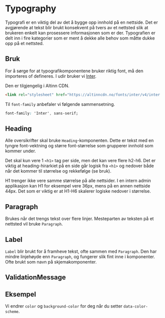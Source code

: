 

<Meta of={TypographyStories} />

# Typography

Typografi er en viktig del av det å bygge opp innhold på en nettside. Det er avgjørende
at tekst blir brukt konsekvent på tvers av et nettsted slik at brukeren enkelt kan
prosessere informasjonen som er der. Typografien er delt inn i fire kategorier som er
ment å dekke alle behov som måtte dukke opp på et nettsted.

## Bruk

For å sørge for at typografikomponentene bruker riktig font, må den importeres of defineres. I udir bruker vi [Inter](https://rsms.me/inter/).

Den er tilgjengelig i Altinn CDN.

```html
<link rel="stylesheet" href="https://altinncdn.no/fonts/inter/v4/inter.css" />
```

Til `font-family` anbefaler vi følgende sammensetning.

```css
font-family: 'Inter', sans-serif;
```

## Heading

Alle oversikrifter skal bruke `Heading`-komponenten. Dette er tekst med en tyngre font-vektning og større font-størrelse som grupperer innhold som kommer under.

Det skal kun vere 1 `<h1>` tag per side, men det kan vere flere h2-h6. Det er viktig at heading-hirarkiet på en side går logisk fra `<h1>` og nedover både når det kommer til størrelse og rekkefølge (se bruk).

H1 trenger ikke vere samme størrelse på alle nettsider. I en intern admin applikasjon kan H1 for eksempel vere 36px, mens på en annen nettside 44px. Det som er viktig er at H1-H6 skalerer logiske nedover i størrelse.

<Canvas of={HeadingStories.Preview} />
<Controls of={HeadingStories.Preview} />

## Paragraph

Brukes når det trengs tekst over flere linjer. Mesteparten av teksten på et nettsted vil bruke `Paragraph`.

<Canvas of={ParagraphStories.Preview} />
<Controls of={ParagraphStories.Preview} />

## Label

`Label` blir brukt for å framheve tekst, ofte sammen med `Paragraph`. Den har mindre linjehøyde enn `Paragraph`, og fungerer slik fint inne i komponenter. Ofte brukt som navn på skjemakomponenter.

<Canvas of={LabelStories.Preview} />
<Controls of={LabelStories.Preview} />

## ValidationMessage

<Canvas of={ValidationMessageStories.Preview} />
<Controls of={ValidationMessageStories.Preview} />

## Eksempel

<Canvas of={TypographyStories.EksempelTekst} />

Vi endrer `color` og `background-color` for deg når du setter `data-color-scheme`.

<Canvas of={TypographyStories.EksempelTekstDark} />
